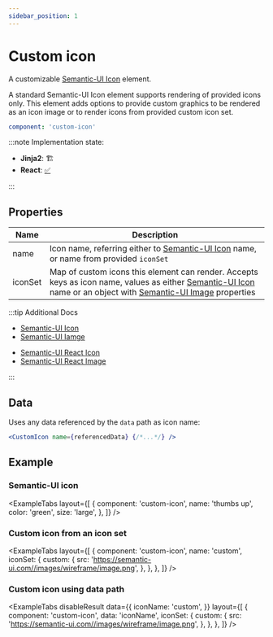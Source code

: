 ```yaml
---
sidebar_position: 1
---
```



# Custom icon

<!-- TODO: insert element description -->

A customizable [Semantic-UI Icon](https://semantic-ui.com/elements/icon.html#/definition) element.

A standard Semantic-UI Icon element supports rendering of provided icons only. This element
adds options to provide custom graphics to be rendered as an icon image or to render icons
from provided custom icon set.

```yaml
component: 'custom-icon'
```

:::note Implementation state:

- **Jinja2**: 🏗
- **React**: [✅](https://github.com/oarepo/react-generative-ui/blob/master/src/components/CustomIcon.tsx)

:::

## Properties

<!-- TODO: describe any properties accepted by an element -->

| Name    | Description                                                                                                                                                                                                                                                                  |
| ------- | ---------------------------------------------------------------------------------------------------------------------------------------------------------------------------------------------------------------------------------------------------------------------------- |
| name    | Icon name, referring either to [Semantic-UI Icon](https://semantic-ui.com/elements/icon.html#/definition) name, or name from provided `iconSet`                                                                                                                              |
| iconSet | Map of custom icons this element can render. Accepts keys as icon name, values as either [Semantic-UI Icon](https://semantic-ui.com/elements/icon.html#/definition) name or an object with [Semantic-UI Image](https://semantic-ui.com/elements/image.html#image) properties |

:::tip Additional Docs

<Tabs>
<TabItem value="Semantic-UI">

- [Semantic-UI Icon](https://semantic-ui.com/elements/icon.html#/definition)
- [Semantic-UI Iamge](https://semantic-ui.com/elements/image.html#image)

</TabItem>
<TabItem value="Semantic-UI React">

- [Semantic-UI React Icon](https://react.semantic-ui.com/elements/icon/)
- [Semantic-UI React Image](https://react.semantic-ui.com/elements/image/#types-image)

</TabItem>
</Tabs>

:::

## Data

Uses any data referenced by the `data` path as icon name:

```jsx
<CustomIcon name={referencedData} {/*...*/} />
```

## Example

### Semantic-UI icon

<ExampleTabs
  layout={[
    {
      component: 'custom-icon',
      name: 'thumbs up',
      color: 'green',
      size: 'large',
    },
  ]}
/>

### Custom icon from an icon set

<ExampleTabs
  layout={[
    {
      component: 'custom-icon',
      name: 'custom',
      iconSet: {
        custom: {
          src: 'https://semantic-ui.com//images/wireframe/image.png',
        },
      },
    },
  ]}
/>

### Custom icon using data path

<ExampleTabs
  disableResult
  data={{
    iconName: 'custom',
  }}
  layout={[
    {
      component: 'custom-icon',
      data: 'iconName',
      iconSet: {
        custom: {
          src: 'https://semantic-ui.com//images/wireframe/image.png',
        },
      },
    },
  ]}
/>

